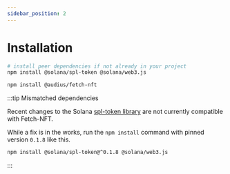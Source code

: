 ```yaml
---
sidebar_position: 2
---
```


# Installation

```bash
# install peer dependencies if not already in your project
npm install @solana/spl-token @solana/web3.js

npm install @audius/fetch-nft
```

:::tip Mismatched dependencies

Recent changes to the Solana [spl-token library](https://www.npmjs.com/package/@solana/spl-token-registry) are not currently compatible with Fetch-NFT.

While a fix is in the works, run the `npm install` command with pinned version `0.1.8` like this.

```bash
npm install @solana/spl-token@^0.1.8 @solana/web3.js
```

:::
